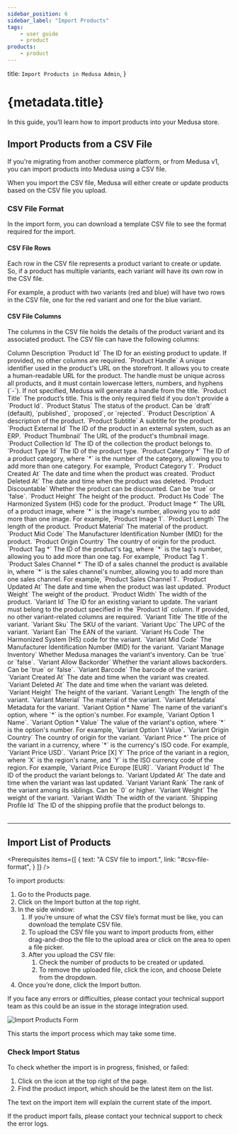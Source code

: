 ```yaml
---
sidebar_position: 6
sidebar_label: "Import Products"
tags:
    - user guide
    - product
products:
    - product
---
```



  title: `Import Products in Medusa Admin`,
}

# {metadata.title}

In this guide, you’ll learn how to import products into your Medusa store.

## Import Products from a CSV File

If you're migrating from another commerce platform, or from Medusa v1, you can import products into Medusa using a CSV file.

When you import the CSV file, Medusa will either create or update products based on the CSV file you upload.

### CSV File Format

In the import form, you can download a template CSV file to see the format required for the import.

#### CSV File Rows

Each row in the CSV file represents a product variant to create or update. So, if a product has multiple variants, each variant will have its own row in the CSV file.

For example, a product with two variants (red and blue) will have two rows in the CSV file, one for the red variant and one for the blue variant.

#### CSV File Columns

The columns in the CSV file holds the details of the product variant and its associated product. The CSV file can have the following columns:

<Table>
  <Table.Header>
    <Table.Row>
      <Table.HeaderCell>Column</Table.HeaderCell>
      <Table.HeaderCell>Description</Table.HeaderCell>
    </Table.Row>
  </Table.Header>
  <Table.Body>
    <Table.Row>
      <Table.Cell>`Product Id`</Table.Cell>
      <Table.Cell>The ID for an existing product to update. If provided, no other columns are required.</Table.Cell>
    </Table.Row>
    <Table.Row>
      <Table.Cell>`Product Handle`</Table.Cell>
      <Table.Cell>A unique identifier used in the product's URL on the storefront. It allows you to create a human-readable URL for the product. The handle must be unique across all products, and it must contain lowercase letters, numbers, and hyphens (`-`). If not specified, Medusa will generate a handle from the title.</Table.Cell>
    </Table.Row>
    <Table.Row>
      <Table.Cell>`Product Title`</Table.Cell>
      <Table.Cell>The product’s title. This is the only required field if you don't provide a `Product Id`.</Table.Cell>
    </Table.Row>
    <Table.Row>
      <Table.Cell>`Product Status`</Table.Cell>
      <Table.Cell>The status of the product. Can be `draft` (default), `published`, `proposed`, or `rejected`.</Table.Cell>
    </Table.Row>
    <Table.Row>
      <Table.Cell>`Product Description`</Table.Cell>
      <Table.Cell>A description of the product.</Table.Cell>
    </Table.Row>
    <Table.Row>
      <Table.Cell>`Product Subtitle`</Table.Cell>
      <Table.Cell>A subtitle for the product.</Table.Cell>
    </Table.Row>
    <Table.Row>
      <Table.Cell>`Product External Id`</Table.Cell>
      <Table.Cell>The ID of the product in an external system, such as an ERP.</Table.Cell>
    </Table.Row>
    <Table.Row>
      <Table.Cell>`Product Thumbnail`</Table.Cell>
      <Table.Cell>The URL of the product's thumbnail image.</Table.Cell>
    </Table.Row>
    <Table.Row>
      <Table.Cell>`Product Collection Id`</Table.Cell>
      <Table.Cell>The ID of the collection the product belongs to.</Table.Cell>
    </Table.Row>
    <Table.Row>
      <Table.Cell>`Product Type Id`</Table.Cell>
      <Table.Cell>The ID of the product type.</Table.Cell>
    </Table.Row>
    <Table.Row>
      <Table.Cell>`Product Category *`</Table.Cell>
      <Table.Cell>The ID of a product category, where `*` is the number of the category, allowing you to add more than one category. For example, `Product Category 1`. </Table.Cell>
    </Table.Row>
    <Table.Row>
      <Table.Cell>`Product Created At`</Table.Cell>
      <Table.Cell>The date and time when the product was created.</Table.Cell>
    </Table.Row>
    <Table.Row>
      <Table.Cell>`Product Deleted At`</Table.Cell>
      <Table.Cell>The date and time when the product was deleted.</Table.Cell>
    </Table.Row>
    <Table.Row>
      <Table.Cell>`Product Discountable`</Table.Cell>
      <Table.Cell>Whether the product can be discounted. Can be `true` or `false`.</Table.Cell>
    </Table.Row>
    <Table.Row>
      <Table.Cell>`Product Height`</Table.Cell>
      <Table.Cell>The height of the product.</Table.Cell>
    </Table.Row>
    <Table.Row>
      <Table.Cell>`Product Hs Code`</Table.Cell>
      <Table.Cell>The Harmonized System (HS) code for the product.</Table.Cell>
    </Table.Row>
    <Table.Row>
      <Table.Cell>`Product Image *`</Table.Cell>
      <Table.Cell>The URL of a product image, where `*` is the image's number, allowing you to add more than one image. For example, `Product Image 1`.</Table.Cell>
    </Table.Row>
    <Table.Row>
      <Table.Cell>`Product Length`</Table.Cell>
      <Table.Cell>The length of the product.</Table.Cell>
    </Table.Row>
    <Table.Row>
      <Table.Cell>`Product Material`</Table.Cell>
      <Table.Cell>The material of the product.</Table.Cell>
    </Table.Row>
    <Table.Row>
      <Table.Cell>`Product Mid Code`</Table.Cell>
      <Table.Cell>The Manufacturer Identification Number (MID) for the product.</Table.Cell>
    </Table.Row>
    <Table.Row>
      <Table.Cell>`Product Origin Country`</Table.Cell>
      <Table.Cell>The country of origin for the product.</Table.Cell>
    </Table.Row>
    <Table.Row>
      <Table.Cell>`Product Tag *`</Table.Cell>
      <Table.Cell>The ID of the product's tag, where `*` is the tag's number, allowing you to add more than one tag. For example, `Product Tag 1`.</Table.Cell>
    </Table.Row>
    <Table.Row>
      <Table.Cell>`Product Sales Channel *`</Table.Cell>
      <Table.Cell>The ID of a sales channel the product is available in, where `*` is the sales channel's number, allowing you to add more than one sales channel. For example, `Product Sales Channel 1`.</Table.Cell>
    </Table.Row>
    <Table.Row>
      <Table.Cell>`Product Updated At`</Table.Cell>
      <Table.Cell>The date and time when the product was last updated.</Table.Cell>
    </Table.Row>
    <Table.Row>
      <Table.Cell>`Product Weight`</Table.Cell>
      <Table.Cell>The weight of the product.</Table.Cell>
    </Table.Row>
    <Table.Row>
      <Table.Cell>`Product Width`</Table.Cell>
      <Table.Cell>The width of the product.</Table.Cell>
    </Table.Row>
    <Table.Row>
      <Table.Cell>`Variant Id`</Table.Cell>
      <Table.Cell>The ID for an existing variant to update. The variant must belong to the product specified in the `Product Id` column. If provided, no other variant-related columns are required.</Table.Cell>
    </Table.Row>
    <Table.Row>
      <Table.Cell>`Variant Title`</Table.Cell>
      <Table.Cell>The title of the variant.</Table.Cell>
    </Table.Row>
    <Table.Row>
      <Table.Cell>`Variant Sku`</Table.Cell>
      <Table.Cell>The SKU of the variant.</Table.Cell>
    </Table.Row>
    <Table.Row>
      <Table.Cell>`Variant Upc`</Table.Cell>
      <Table.Cell>The UPC of the variant.</Table.Cell>
    </Table.Row>
    <Table.Row>
      <Table.Cell>`Variant Ean`</Table.Cell>
      <Table.Cell>The EAN of the variant.</Table.Cell>
    </Table.Row>
    <Table.Row>
      <Table.Cell>`Variant Hs Code`</Table.Cell>
      <Table.Cell>The Harmonized System (HS) code for the variant.</Table.Cell>
    </Table.Row>
    <Table.Row>
      <Table.Cell>`Variant Mid Code`</Table.Cell>
      <Table.Cell>The Manufacturer Identification Number (MID) for the variant.</Table.Cell>
    </Table.Row>
    <Table.Row>
      <Table.Cell>`Variant Manage Inventory`</Table.Cell>
      <Table.Cell>Whether Medusa manages the variant's inventory. Can be `true` or `false`.</Table.Cell>
    </Table.Row>
    <Table.Row>
      <Table.Cell>`Variant Allow Backorder`</Table.Cell>
      <Table.Cell>Whether the variant allows backorders. Can be `true` or `false`.</Table.Cell>
    </Table.Row>
    <Table.Row>
      <Table.Cell>`Variant Barcode`</Table.Cell>
      <Table.Cell>The barcode of the variant.</Table.Cell>
    </Table.Row>
    <Table.Row>
      <Table.Cell>`Variant Created At`</Table.Cell>
      <Table.Cell>The date and time when the variant was created.</Table.Cell>
    </Table.Row>
    <Table.Row>
      <Table.Cell>`Variant Deleted At`</Table.Cell>
      <Table.Cell>The date and time when the variant was deleted.</Table.Cell>
    </Table.Row>
    <Table.Row>
      <Table.Cell>`Variant Height`</Table.Cell>
      <Table.Cell>The height of the variant.</Table.Cell>
    </Table.Row>
    <Table.Row>
      <Table.Cell>`Variant Length`</Table.Cell>
      <Table.Cell>The length of the variant.</Table.Cell>
    </Table.Row>
    <Table.Row>
      <Table.Cell>`Variant Material`</Table.Cell>
      <Table.Cell>The material of the variant.</Table.Cell>
    </Table.Row>
    <Table.Row>
      <Table.Cell>`Variant Metadata`</Table.Cell>
      <Table.Cell>Metadata for the variant.</Table.Cell>
    </Table.Row>
    <Table.Row>
      <Table.Cell>`Variant Option * Name`</Table.Cell>
      <Table.Cell>The name of the variant's option, where `*` is the option's number. For example, `Variant Option 1 Name`.</Table.Cell>
    </Table.Row>
    <Table.Row>
      <Table.Cell>`Variant Option * Value`</Table.Cell>
      <Table.Cell>The value of the variant's option, where `*` is the option's number. For example, `Variant Option 1 Value`.</Table.Cell>
    </Table.Row>
    <Table.Row>
      <Table.Cell>`Variant Origin Country`</Table.Cell>
      <Table.Cell>The country of origin for the variant.</Table.Cell>
    </Table.Row>
    <Table.Row>
      <Table.Cell>`Variant Price *`</Table.Cell>
      <Table.Cell>The price of the variant in a currency, where `*` is the currency's ISO code. For example, `Variant Price USD`.</Table.Cell>
    </Table.Row>
    <Table.Row>
      <Table.Cell>`Variant Price [X] Y`</Table.Cell>
      <Table.Cell>The price of the variant in a region, where `X` is the region's name, and `Y` is the ISO currency code of the region. For example, `Variant Price Europe [EUR]`.</Table.Cell>
    </Table.Row>
    <Table.Row>
      <Table.Cell>`Variant Product Id`</Table.Cell>
      <Table.Cell>The ID of the product the variant belongs to.</Table.Cell>
    </Table.Row>
    <Table.Row>
      <Table.Cell>`Variant Updated At`</Table.Cell>
      <Table.Cell>The date and time when the variant was last updated.</Table.Cell>
    </Table.Row>
    <Table.Row>
      <Table.Cell>`Variant Variant Rank`</Table.Cell>
      <Table.Cell>The rank of the variant among its siblings. Can be `0` or higher.</Table.Cell>
    </Table.Row>
    <Table.Row>
      <Table.Cell>`Variant Weight`</Table.Cell>
      <Table.Cell>The weight of the variant.</Table.Cell>
    </Table.Row>
    <Table.Row>
      <Table.Cell>`Variant Width`</Table.Cell>
      <Table.Cell>The width of the variant.</Table.Cell>
    </Table.Row>
    <Table.Row>
      <Table.Cell>`Shipping Profile Id`</Table.Cell>
      <Table.Cell>The ID of the shipping profile that the product belongs to.</Table.Cell>
    </Table.Row>
  </Table.Body>
</Table>

---

## Import List of Products

<Prerequisites
  items={[
    {
      text: "A CSV file to import.",
      link: "#csv-file-format",
    }
  ]}
/>

To import products:

1. Go to the Products page.
2. Click on the Import button at the top right.
3. In the side window:
    1. If you’re unsure of what the CSV file’s format must be like, you can download the template CSV file.
    2. To upload the CSV file you want to import products from, either drag-and-drop the file to the upload area or click on the area to open a file picker.
    3. After you upload the CSV file:
        1. Check the number of products to be created or updated.
        2. To remove the uploaded file, click the <InlineIcon Icon={EllipsisHorizontal} alt="trash" /> icon, and choose Delete from the dropdown.
4. Once you’re done, click the Import button.

<Note>

If you face any errors or difficulties, please contact your technical support team as this could be an issue in the storage integration used.

</Note>

![Import Products Form](https://res.cloudinary.com/dza7lstvk/image/upload/v1739878759/User%20Guide/Screenshot_2025-02-18_at_1.39.01_PM_ctovne.png)

This starts the import process which may take some time.

### Check Import Status

To check whether the import is in progress, finished, or failed:

1. Click on the <InlineIcon Icon={BellAlert} alt="bell" /> icon at the top right of the page.
2. Find the product import, which should be the latest item on the list.

The text on the import item will explain the current state of the import.

<Note>

If the product import fails, please contact your technical support to check the error logs.

</Note>
